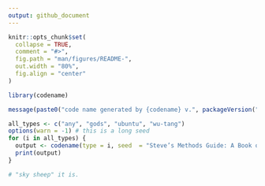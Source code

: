 ```yaml
---
output: github_document
---
```


```r
knitr::opts_chunk$set(
  collapse = TRUE,
  comment = "#>",
  fig.path = "man/figures/README-",
  out.width = "80%",
  fig.align = "center"
)
```


```r
library(codename)

message(paste0("code name generated by {codename} v.", packageVersion("codename")))

all_types <- c("any", "gods", "ubuntu", "wu-tang")
options(warn = -1) # this is a long seed
for (i in all_types) {
  output <- codename(type = i, seed  = "Steve’s Methods Guide: A Book on Intermediate Methods That Will Assuredly Have a Better Name When I’m Done With It")
  print(output)
}

# "sky sheep" it is.

```

